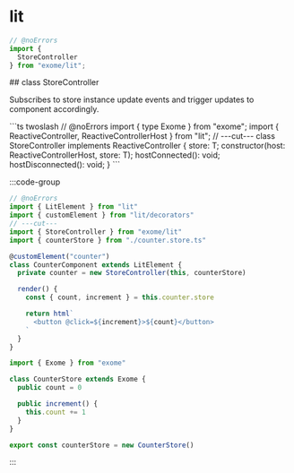 # lit

```ts twoslash
// @noErrors
import {
  StoreController
} from "exome/lit";
```

<div className="api-explore">
<div className="api-anchor">
## class StoreController
</div>
<p className="api-explore-comment">
Subscribes to store instance update events and trigger updates to component accordingly.
</p>
```ts twoslash
// @noErrors
import { type Exome } from "exome";
import { ReactiveController, ReactiveControllerHost } from "lit";
// ---cut---
class StoreController<T extends Exome> implements ReactiveController {
  store: T;
  constructor(host: ReactiveControllerHost, store: T);
  hostConnected(): void;
  hostDisconnected(): void;
}
```
</div>

:::code-group

```ts twoslash [example.ts]
// @noErrors
import { LitElement } from "lit"
import { customElement } from "lit/decorators"
// ---cut---
import { StoreController } from "exome/lit"
import { counterStore } from "./counter.store.ts"

@customElement("counter")
class CounterComponent extends LitElement {
  private counter = new StoreController(this, counterStore)

  render() {
    const { count, increment } = this.counter.store

    return html`
      <button @click=${increment}>${count}</button>
    `
  }
}
```

```ts twoslash [counter.store.ts] filename="counter.store.ts"
import { Exome } from "exome"

class CounterStore extends Exome {
  public count = 0

  public increment() {
    this.count += 1
  }
}

export const counterStore = new CounterStore()
```

:::
